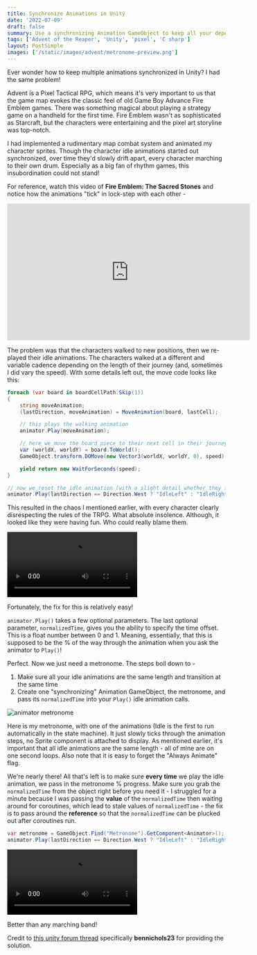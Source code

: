 ```yaml
---
title: Synchronize Animations in Unity
date: '2022-07-09'
draft: false
summary: Use a synchronizing Animation GameObject to keep all your dependent Sprites in line
tags: ['Advent of the Reaper', 'Unity', 'pixel', 'C sharp']
layout: PostSimple
images: ['/static/images/advent/metronome-preview.png']
---
```


Ever wonder how to keep multiple animations synchronized in Unity? I had the same problem!

Advent is a Pixel Tactical RPG, which means it's very important to us that the game map evokes the classic feel of old Game Boy Advance Fire Emblem games. There was something magical about playing a strategy game on a handheld for the first time. Fire Emblem wasn't as sophisticated as Starcraft, but the characters were entertaining and the pixel art storyline was top-notch.

I had implemented a rudimentary map combat system and animated my character sprites. Though the character idle animations started out synchronized, over time they'd slowly drift apart, every character marching to their own drum. Especially as a big fan of rhythm games, this insubordination could not stand!

For reference, watch this video of **Fire Emblem: The Sacred Stones** and notice how the animations "tick" in lock-step with each other -

<iframe
  width="560"
  height="315"
  src="https://www.youtube.com/embed/Kfv_r9bPA-M?start=1605"
  title="YouTube video player"
  frameborder="0"
  allow="accelerometer; autoplay; clipboard-write; encrypted-media; gyroscope; picture-in-picture"
  allowfullscreen
></iframe>

The problem was that the characters walked to new positions, then we re-played their idle animations. The characters walked at a different and variable cadence depending on the length of their journey (and, sometimes I did vary the speed). With some details left out, the move code looks like this:

```csharp
foreach (var board in boardCellPath.Skip(1))
{
    string moveAnimation;
    (lastDirection, moveAnimation) = MoveAnimation(board, lastCell);

    // this plays the walking animation
    animator.Play(moveAnimation);

    // here we move the board piece to their next cell in their journey
    var (worldX, worldY) = board.ToWorld();
    GameObject.transform.DOMove(new Vector3(worldX, worldY, 0), speed).SetEase(Ease.Linear).Play();

    yield return new WaitForSeconds(speed);
}

// now we reset the idle animation (with a slight detail whether they face left or right)
animator.Play(lastDirection == Direction.West ? "IdleLeft" : "IdleRight");
```

This resulted in the chaos I mentioned earlier, with every character clearly disrespecting the rules of the TRPG. What absolute insolence. Although, it looked like they were having fun. Who could really blame them.

<video controls>
  <source src="/static/videos/advent/boppin.mov" />
</video>

Fortunately, the fix for this is relatively easy!

`animator.Play()` takes a few optional parameters. The last optional parameter, `normalizedTime`, gives you the ability to specify the time offset. This is a float number between 0 and 1. Meaning, essentially, that this is supposed to be the % of the way through the animation when you ask the animator to `Play()`!

Perfect. Now we just need a metronome. The steps boil down to -

1. Make sure all your idle animations are the same length and transition at the same time
2. Create one "synchronizing" Animation GameObject, the metronome, and pass its `normalizedTime` into your `Play()` idle animation calls.

![animator metronome](/static/images/advent/animator.png)

Here is my metronome, with one of the animations (Idle is the first to run automatically in the state machine). It just slowly ticks through the animation steps, no Sprite component is attached to display. As mentioned earlier, it's important that all idle animations are the same length - all of mine are on one second loops. Also note that it is easy to forget the "Always Animate" flag.

We're nearly there! All that's left is to make sure **every time** we play the idle animation, we pass in the metronome % progress. Make sure you grab the `normalizedTime` from the object right before you need it - I struggled for a minute because I was passing the **value** of the `normalizedTime` then waiting around for coroutines, which lead to stale values of `normalizedTime` - the fix is to pass around the **reference** so that the `normalizedTime` can be plucked out after coroutines run.

```csharp
var metronome = GameObject.Find("Metronome").GetComponent<Animator>(); // or even better, make this a field in your MonoBehavior
animator.Play(lastDirection == Direction.West ? "IdleLeft" : "IdleRight", -1, metronome.GetCurrentAnimatorStateInfo(0).normalizedTime);
```

<video controls>
  <source src="/static/videos/advent/synchronized.mov" />
</video>

Better than any marching band!

Credit to [this unity forum thread](https://forum.unity.com/threads/sync-animations-on-multiple-objects.430114/) specifically **bennichols23** for providing the solution.
